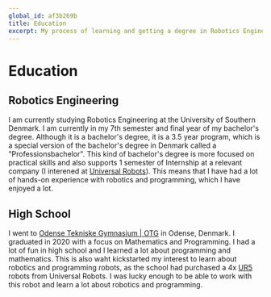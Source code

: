 ```yaml
---
global_id: af3b269b
title: Education
excerpt: My process of learning and getting a degree in Robotics Engineering
---
```


# Education

## Robotics Engineering

I am currently studying Robotics Engineering at the University of Southern Denmark. I am currently in my 7th semester and final year of my bachelor's degree. Although it is a bachelor's degree, it is a 3.5 year program, which is a special version of the bachelor's degree in Denmark called a "Professionsbachelor". This kind of bachelor's degree is more focused on practical skills and also supports 1 semester of Internship at a relevant company (I interened at [Universal Robots](https://universal-robots.com)). This means that I have had a lot of hands-on experience with robotics and programming, which I have enjoyed a lot.

## High School

I went to [Odense Tekniske Gymnasium | OTG](https://otg.dk/) in Odense, Denmark. I graduated in 2020 with a focus on Mathematics and Programming. I had a lot of fun in high school and I learned a lot about programming and mathematics. This is also waht kickstarted my interest to learn about robotics and programming robots, as the school had purchased a 4x [UR5](https://www.universal-robots.com/products/ur5-robot/) robots from Universal Robots. I was lucky enough to be able to work with this robot and learn a lot about robotics and programming.